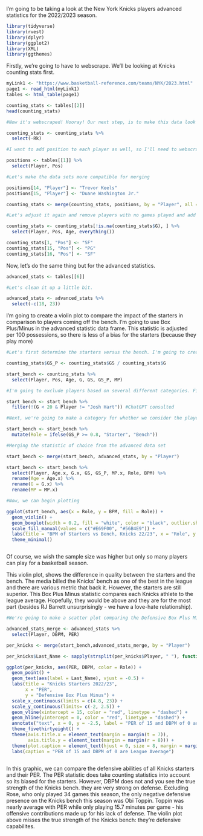 I'm going to be taking a look at the New York Knicks players advanced statistics for the 2022/2023 season.

```r

library(tidyverse)
library(rvest)
library(dplyr)
library(ggplot2)
library(XML)
library(ggthemes)

```

Firstly, we're going to have to webscrape. We'll be looking at Knicks counting stats first.

```r
myLink1 <- "https://www.basketball-reference.com/teams/NYK/2023.html"
page1 <- read_html(myLink1)
tables <- html_table(page1)

counting_stats <- tables[[2]]
head(counting_stats)

#Now it's webscraped! Hooray! Our next step, is to make this data look nice.

counting_stats <- counting_stats %>% 
  select(-Rk)

#I want to add position to each player as well, so I'll need to webscrape the first page off this table.

positions <- tables[[1]] %>% 
  select(Player, Pos)

#Let's make the data sets more compatible for merging

positions[14, "Player"] <- "Trevor Keels"
positions[15, "Player"] <- "Duane Washington Jr."

counting_stats <- merge(counting_stats, positions, by = "Player", all = TRUE)

#Let's adjust it again and remove players with no games played and add positions by our own Google search for those who need it

counting_stats <- counting_stats[!is.na(counting_stats$G), ] %>% 
  select(Player, Pos, Age, everything())

counting_stats[1, "Pos"] <- "SF"
counting_stats[15, "Pos"] <- "PG"
counting_stats[16, "Pos"] <- "SF"
```

Now, let's do the same thing but for the advanced statistics.

```r

advanced_stats <- tables[[6]]

#Let's clean it up a little bit.

advanced_stats <- advanced_stats %>% 
  select(-c(18, 23))

```

I'm going to create a violin plot to compare the impact of the starters in comparison to players coming off the bench. I'm going to use Box Plus/Minus in the advanced statistic data frame. This statistic is adjusted per 100 possessions, so there is less of a bias for the starters (because they play more)

```r

#Let's first determine the starters versus the bench. I'm going to create a variable called GS_P - Games Started Percentage

counting_stats$GS_P <- counting_stats$GS / counting_stats$G

start_bench <- counting_stats %>% 
  select(Player, Pos, Age, G, GS, GS_P, MP)

#I'm going to exclude players based on several different categories. Firstly, games played. I want players who got minutes for a majority of the season or are Josh Hart. Josh Hart was a trade deadline acquisition for the Knicks and became an invaluable piece of the team. The arbitrary number I've decided upon is 20 games.

start_bench <- start_bench %>%
  filter(!(G < 20 & Player != "Josh Hart")) #ChatGPT consulted

#Next, we're going to make a category for whether we consider the player a starter or a bench player. I'm going to use the percentage of 80%, leaving us with five starters and six bench players.

start_bench <- start_bench %>% 
  mutate(Role = ifelse(GS_P >= 0.8, "Starter", "Bench"))

#Merging the statistic of choice from the advanced data set

start_bench <- merge(start_bench, advanced_stats, by = "Player")  

start_bench <- start_bench %>% 
  select(Player, Age.x, G.x, GS, GS_P, MP.x, Role, BPM) %>% 
  rename(Age = Age.x) %>% 
  rename(G = G.x) %>% 
  rename(MP = MP.x)

#Now, we can begin plotting

ggplot(start_bench, aes(x = Role, y = BPM, fill = Role)) +
  geom_violin() +
  geom_boxplot(width = 0.2, fill = "white", color = "black", outlier.shape = NA) + 
  scale_fill_manual(values = c("#E69F00", "#56B4E9")) +
  labs(title = "BPM of Starters vs Bench, Knicks 22/23", x = "Role", y = "BPM") +
  theme_minimal()



```

Of course, we wish the sample size was higher but only so many players can play for a basketball season. 

This violin plot, shows the difference in quality between the starters and the bench. The media billed the Knicks' bench as one of the best in the league and there are various metric that back it. However, the starters are still superior. This Box Plus Minus statistic compares each Knicks athlete to the league average. Hopefully, they would be above and they are for the most part (besides RJ Barrett unsurprisingly - we have a love-hate relationship).

```r

#We're going to make a scatter plot comparing the Defensive Box Plus Minus and their PER, player effeciency rating, for the starters and bench players we looked at in the violin plot. A PER of 15 is a league-average player.

advanced_stats_merge <- advanced_stats %>% 
  select(Player, DBPM, PER)

per_knicks <- merge(start_bench,advanced_stats_merge, by = "Player")

per_knicks$Last_Name <- sapply(strsplit(per_knicks$Player, " "), function(x) x[2]) #ChatGPT consulted

ggplot(per_knicks, aes(PER, DBPM, color = Role)) +
  geom_point() +
  geom_text(aes(label = Last_Name), vjust = -0.5) +
  labs(title = "Knicks Starters 2022/23",
       x = "PER",
       y = "Defensive Box Plus Minus") +
  scale_x_continuous(limits = c(4.8, 23)) + 
  scale_y_continuous(limits= c(-2, 2.5)) +
  geom_vline(xintercept = 15, color = "red", linetype = "dashed") +
  geom_hline(yintercept = 0, color = "red", linetype = "dashed") +
  annotate("text", x = 0, y = -2.5, label = "PER of 15 and DBPM of 0 are League Average", hjust = 0, vjust = 0) +
  theme_fivethirtyeight() +
  theme(axis.title.x = element_text(margin = margin(t = 7)),
        axis.title.y = element_text(margin = margin(r = 8))) +
  theme(plot.caption = element_text(hjust = 0, size = 8, margin = margin(t = 15))) +
  labs(caption = "PER of 15 and DBPM of 0 are League Average")
  
```
In this graphic, we can compare the defensive abilities of all Knicks starters and their PER. The PER statistic does take counting statistics into account so its biased for the starters. However, DBPM does not and you see the true strength of the Knicks bench. they are very strong on defense. Excluding Rose, who only played 34 games this season, the only negative defensive presence on the Knicks bench this season was Obi Toppin. Toppin was nearly average with PER while only playing 15.7 minutes per game - his offensive contributions made up for his lack of defense. The violin plot above misses the true strength of the Knicks bench: they're defensive capabilites.

